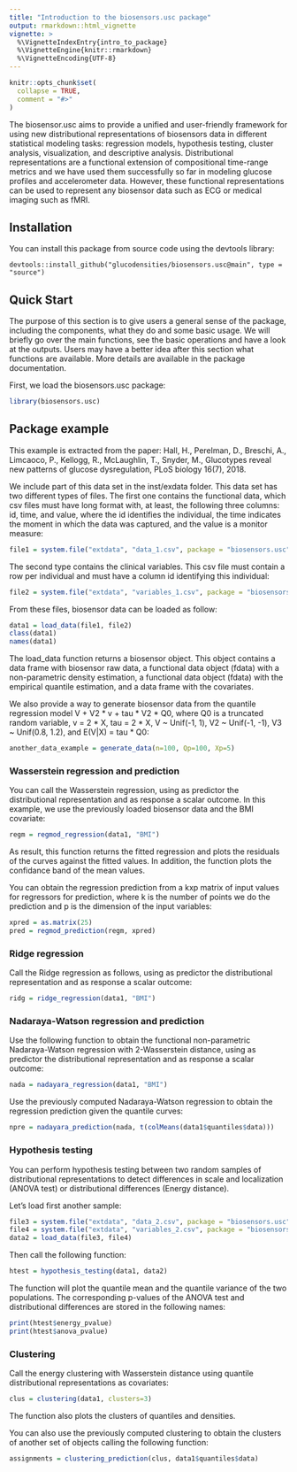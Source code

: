 ```yaml
---
title: "Introduction to the biosensors.usc package"
output: rmarkdown::html_vignette
vignette: >
  %\VignetteIndexEntry{intro_to_package}
  %\VignetteEngine{knitr::rmarkdown}
  %\VignetteEncoding{UTF-8}
---
```


```r
knitr::opts_chunk$set(
  collapse = TRUE,
  comment = "#>"
)
```

The biosensor.usc aims to provide a unified and user-friendly framework for using new distributional representations of biosensors data in different statistical modeling tasks: regression models, hypothesis testing, cluster analysis, visualization, and descriptive analysis.
Distributional representations are a functional extension of compositional time-range metrics and we have used them successfully so far in modeling glucose profiles and accelerometer data. However, these functional representations can be used to represent any biosensor data such as ECG or medical imaging such as fMRI.



## Installation

You can install this package from source code using the devtools library:

```
devtools::install_github("glucodensities/biosensors.usc@main", type = "source")
```

## Quick Start
The purpose of this section is to give users a general sense of the package, including the components, what they do and some basic usage. We will briefly go over the main functions, see the basic operations and have a look at the outputs. Users may have a better idea after this section what functions are available. More details are available in the package documentation.

First, we load the biosensors.usc package:
```r
library(biosensors.usc)
```


## Package example

This example is extracted from the paper: Hall, H., Perelman, D., Breschi, A., Limcaoco, P., Kellogg, R., McLaughlin, T., Snyder, M., Glucotypes reveal new patterns of glucose dysregulation, PLoS biology 16(7), 2018.

We include part of this data set in the inst/exdata folder. 
This data set has two different types of files. 
The first one contains the functional data, which csv files must have long format with, at least, the following three columns: id, time, and value, where the id identifies the individual, the time indicates the moment in which the data was captured, and the value is a monitor measure:

```r
file1 = system.file("extdata", "data_1.csv", package = "biosensors.usc")
```

The second type contains the clinical variables. This csv file must contain a row per individual and must have a column id identifying this individual:

```r
file2 = system.file("extdata", "variables_1.csv", package = "biosensors.usc")
```

From these files, biosensor data can be loaded as follow: 

```r
data1 = load_data(file1, file2)
class(data1)
names(data1)
```

The load_data function returns a biosensor object. 
This object contains a data frame with biosensor raw data, a functional data object (fdata) with a non-parametric density estimation, a functional data object (fdata) with the empirical quantile estimation, and a data frame with the covariates.


We also provide a way to generate biosensor data from the quantile regression model V + V2 * v + tau * V2 * Q0, where Q0 is a truncated random variable, v = 2 * X, tau = 2 * X, V ~ Unif(-1, 1), V2 ~ Unif(-1, -1), V3 ~ Unif(0.8, 1.2), and E(V|X) = tau * Q0:

```r
another_data_example = generate_data(n=100, Qp=100, Xp=5)
```



### Wasserstein regression and prediction

You can call the Wasserstein regression, using as predictor the distributional representation and as response a scalar outcome.
In this example, we use the previously loaded biosensor data and the BMI covariate:

```r
regm = regmod_regression(data1, "BMI")
```

As result, this function returns the fitted regression and plots the residuals of the curves against the fitted values. In addition, the function plots the confidance band of the mean values.


You can obtain the regression prediction from a kxp matrix of input values for regressors for prediction, where k is the number of points we do the prediction and p is the dimension of the input variables:

```r
xpred = as.matrix(25)
pred = regmod_prediction(regm, xpred)
```


### Ridge regression 

Call the Ridge regression as follows, using as predictor the distributional representation and as response a scalar outcome:

```r
ridg = ridge_regression(data1, "BMI")
```


### Nadaraya-Watson regression and prediction

Use the following function to obtain the functional non-parametric Nadaraya-Watson regression with 2-Wasserstein distance, using as predictor the distributional representation and as response a scalar outcome:

```r
nada = nadayara_regression(data1, "BMI")
```

Use the previously computed Nadaraya-Watson regression to obtain the regression prediction given the quantile curves:

```r
npre = nadayara_prediction(nada, t(colMeans(data1$quantiles$data)))
```


### Hypothesis testing

You can perform hypothesis testing between two random samples of distributional representations to detect differences in scale and localization (ANOVA test) or distributional differences (Energy distance).

Let's load first another sample: 

```r
file3 = system.file("extdata", "data_2.csv", package = "biosensors.usc")
file4 = system.file("extdata", "variables_2.csv", package = "biosensors.usc")
data2 = load_data(file3, file4)
```

Then call the following function: 

```r
htest = hypothesis_testing(data1, data2)
```

The function will plot the quantile mean and the quantile variance of the two populations. 
The corresponding p-values of the ANOVA test and distributional differences are stored in the following names: 

```r
print(htest$energy_pvalue)
print(htest$anova_pvalue)
```

### Clustering

Call the energy clustering with Wasserstein distance using quantile distributional representations as covariates:

```r
clus = clustering(data1, clusters=3)
```

The function also plots the clusters of quantiles and densities. 

You can also use the previously computed clustering to obtain the clusters of another set of objects calling the following function: 

```r
assignments = clustering_prediction(clus, data1$quantiles$data)
```




